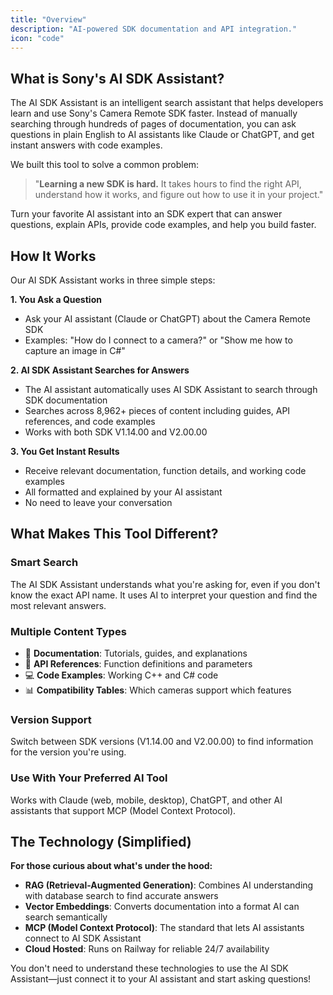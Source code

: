 ```yaml
---
title: "Overview"
description: "AI-powered SDK documentation and API integration."
icon: "code"
---
```


## What is Sony's AI SDK Assistant?

The AI SDK Assistant is an intelligent search assistant that helps developers learn and use Sony's Camera Remote SDK faster. Instead of manually searching through hundreds of pages of documentation, you can ask questions in plain English to AI assistants like Claude or ChatGPT, and get instant answers with code examples.

We built this tool to solve a common problem:

> "**Learning a new SDK is hard.** It takes hours to find the right API, understand how it works, and figure out how to use it in your project."

<Card title="Our Goal" icon="message">
  Turn your favorite AI assistant into an SDK expert that can answer questions, explain APIs, provide code examples, and help you build faster.
</Card>

## How It Works

Our AI SDK Assistant works in three simple steps:

**1. You Ask a Question**

- Ask your AI assistant (Claude or ChatGPT) about the Camera Remote SDK
- Examples: "How do I connect to a camera?" or "Show me how to capture an image in C#"

**2. AI SDK Assistant Searches for Answers**

- The AI assistant automatically uses AI SDK Assistant to search through SDK documentation
- Searches across 8,962+ pieces of content including guides, API references, and code examples
- Works with both SDK V1.14.00 and V2.00.00

**3. You Get Instant Results**

- Receive relevant documentation, function details, and working code examples
- All formatted and explained by your AI assistant
- No need to leave your conversation

## What Makes This Tool Different?

### Smart Search

The AI SDK Assistant understands what you're asking for, even if you don't know the exact API name. It uses AI to interpret your question and find the most relevant answers.

### Multiple Content Types

- 📖 **Documentation**: Tutorials, guides, and explanations
- 🔧 **API References**: Function definitions and parameters
- 💻 **Code Examples**: Working C++ and C# code
- 📊 **Compatibility Tables**: Which cameras support which features

### Version Support

Switch between SDK versions (V1.14.00 and V2.00.00) to find information for the version you're using.

### Use With Your Preferred AI Tool

Works with Claude (web, mobile, desktop), ChatGPT, and other AI assistants that support MCP (Model Context Protocol).

## The Technology (Simplified)

**For those curious about what's under the hood:**

- **RAG (Retrieval-Augmented Generation)**: Combines AI understanding with database search to find accurate answers
- **Vector Embeddings**: Converts documentation into a format AI can search semantically
- **MCP (Model Context Protocol)**: The standard that lets AI assistants connect to AI SDK Assistant
- **Cloud Hosted**: Runs on Railway for reliable 24/7 availability

You don't need to understand these technologies to use the AI SDK Assistant—just connect it to your AI assistant and start asking questions!
